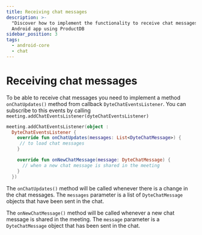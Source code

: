 ```yaml
---
title: Receiving chat messages
description: >-
  "Discover how to implement the functionality to receive chat messages in your
  Android app using ProductDB
sidebar_position: 3
tags:
  - android-core
  - chat
---
```


# Receiving chat messages

To be able to receive chat messages you need to implement a method
`onChatUpdates()` method from callback `DyteChatEventsListener`. You can
subscribe to this events by calling
`meeting.addChatEventsListener(dyteChatEventsListener)`

```kotlin
meeting.addChatEventsListener(object :
  DyteChatEventsListener {
    override fun onChatUpdates(messages: List<DyteChatMessage>) {
     // to load chat messages
    }

    override fun onNewChatMessage(message: DyteChatMessage) {
      // when a new chat message is shared in the meeting
    }
  })
```

The `onChatUpdates()` method will be called whenever there is a change in the chat messages. The `messages` parameter is a list of `DyteChatMessage` objects that have been sent in the chat.

The `onNewChatMessage()` method will be called whenever a new chat message is shared in the meeting. The `message` parameter is a `DyteChatMessage` object that has been sent in the chat.

<head>
  <title>Android Core Receiving chat</title>
</head>
